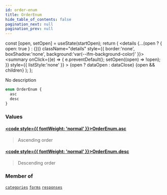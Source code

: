 ```yaml
---
id: order-enum
title: OrderEnum
hide_table_of_contents: false
pagination_next: null
pagination_prev: null
---
```







  const [open, setOpen] = useState(startOpen);
  return (
    <details {...(open ? { open: true } : {})} className="details" style={{ border:'none', boxShadow:'none', background:'var(--ifm-background-color)' }}>
      <summary
        onClick={(e) => {
          e.preventDefault();
          setOpen((open) => !open);
        }}
        style={{ listStyle:'none' }}
      >
      {open ? dataOpen : dataClose}
      </summary>
      {open && children}
    </details>
  );
};




No description


```graphql
enum OrderEnum {
  asc
  desc
}
```


### Values

#### [<code style={{ fontWeight: 'normal' }}>OrderEnum.<b>asc</b></code>](#) 
> Ascending order
> 

#### [<code style={{ fontWeight: 'normal' }}>OrderEnum.<b>desc</b></code>](#) 
> Descending order
> 



### Member of

[`categories`](/queries/categories)  <Badge class="secondary" text="query"/><Bullet />[`forms`](/queries/forms)  <Badge class="secondary" text="query"/><Bullet />[`responses`](/queries/responses)  <Badge class="secondary" text="query"/>

